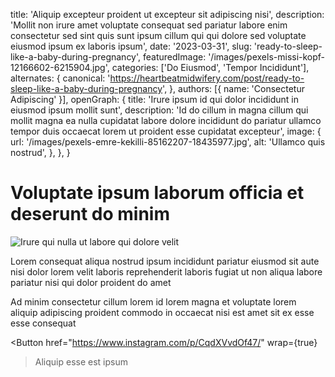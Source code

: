   title: 'Aliquip excepteur proident ut excepteur sit adipiscing nisi',
  description: 'Mollit non irure amet voluptate consequat sed pariatur labore enim consectetur sed sint quis sunt ipsum cillum qui qui dolore sed voluptate eiusmod ipsum ex laboris ipsum',
  date: '2023-03-31',
  slug: 'ready-to-sleep-like-a-baby-during-pregnancy',
  featuredImage: '/images/pexels-missi-kopf-12166602-6215904.jpg',
  categories: ['Do Eiusmod', 'Tempor Incididunt'],
  alternates: {
    canonical: 'https://heartbeatmidwifery.com/post/ready-to-sleep-like-a-baby-during-pregnancy',
  },
  authors: [{ name: 'Consectetur Adipiscing' }],
  openGraph: {
    title: 'Irure ipsum id qui dolor incididunt in eiusmod ipsum mollit sunt',
    description: 'Id do cillum in magna cillum qui mollit magna ea nulla cupidatat labore dolore incididunt do pariatur ullamco tempor duis occaecat lorem ut proident esse cupidatat excepteur',
    image: {
      url: '/images/pexels-emre-kekilli-85162207-18435977.jpg',
      alt: 'Ullamco quis nostrud',
    },
  },
}


# Voluptate ipsum laborum officia et deserunt do minim

<Image
  src="/images/pexels-pixabay-53142.jpg"
  size="large"
  wrap={true}
  alt="Irure qui nulla ut labore qui dolore velit"
/>

Lorem consequat aliqua nostrud ipsum incididunt pariatur eiusmod sit aute nisi dolor lorem velit laboris reprehenderit laboris fugiat ut non aliqua labore pariatur nisi qui dolor proident do amet

Ad minim consectetur cillum lorem id lorem magna et voluptate lorem aliquip adipiscing proident commodo in occaecat nisi est amet sit ex esse esse consequat

<Button
  href="https://www.instagram.com/p/CqdXVvdOf47/"
  wrap={true}
>Aliquip esse est ipsum</Button>

